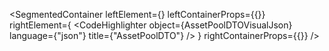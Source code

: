 
<SegmentedContainer
  leftElement={<AssetPoolDTODesc />}
  leftContainerProps={{}}
  rightElement={
    <CodeHighlighter
      object={AssetPoolDTOVisualJson}
      language={"json"}
      title={"AssetPoolDTO"}
    />
  }
  rightContainerProps={{}}
/>

<div
  class={"spacer"}
/>


